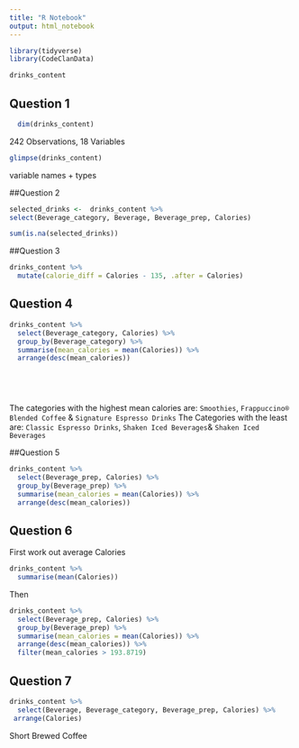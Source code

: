 ```yaml
---
title: "R Notebook"
output: html_notebook
---
```


```r
library(tidyverse)
library(CodeClanData)
```

```r
drinks_content
```

## Question 1

```r
  dim(drinks_content)
```
242 Observations, 18 Variables 

```r
glimpse(drinks_content)
```
variable names + types

##Question 2
```r
selected_drinks <-  drinks_content %>% 
select(Beverage_category, Beverage, Beverage_prep, Calories)

sum(is.na(selected_drinks))
```

##Question 3 
```r
drinks_content %>% 
  mutate(calorie_diff = Calories - 135, .after = Calories)
```

## Question 4 
```r
drinks_content %>% 
  select(Beverage_category, Calories) %>% 
  group_by(Beverage_category) %>% 
  summarise(mean_calories = mean(Calories)) %>% 
  arrange(desc(mean_calories))
  


  
```
The categories with the highest mean calories are: `Smoothies`, `Frappuccino® Blended Coffee` & `Signature Espresso Drinks`
The Categories with the least are: `Classic Espresso Drinks`, `Shaken Iced Beverages`& `Shaken Iced Beverages` 

##Question 5 
```r
drinks_content %>% 
  select(Beverage_prep, Calories) %>% 
  group_by(Beverage_prep) %>% 
  summarise(mean_calories = mean(Calories)) %>% 
  arrange(desc(mean_calories))

```

## Question 6 
First work out average Calories
```r
drinks_content %>% 
  summarise(mean(Calories))
```
Then 
```r
drinks_content %>% 
  select(Beverage_prep, Calories) %>% 
  group_by(Beverage_prep) %>% 
  summarise(mean_calories = mean(Calories)) %>% 
  arrange(desc(mean_calories)) %>% 
  filter(mean_calories > 193.8719)
```



## Question 7 
```r
drinks_content %>% 
  select(Beverage, Beverage_category, Beverage_prep, Calories) %>% 
 arrange(Calories) 
```

Short Brewed Coffee